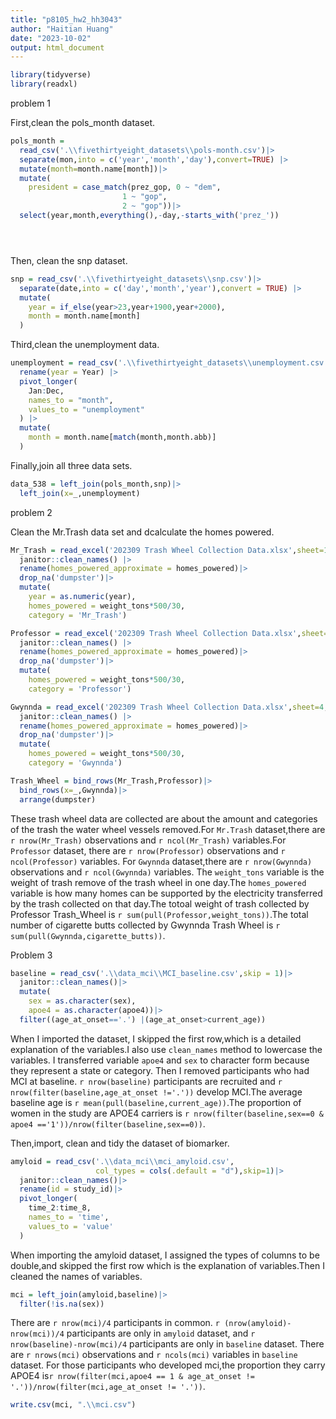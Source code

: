 ```yaml
---
title: "p8105_hw2_hh3043"
author: "Haitian Huang"
date: "2023-10-02"
output: html_document
---
```

```r
library(tidyverse)
library(readxl)
```

problem 1

First,clean the pols_month dataset.
```r

pols_month = 
  read_csv('.\\fivethirtyeight_datasets\\pols-month.csv')|>
  separate(mon,into = c('year','month','day'),convert=TRUE) |>
  mutate(month=month.name[month])|>
  mutate(
    president = case_match(prez_gop, 0 ~ "dem",
                         1 ~ "gop", 
                         2 ~ "gop"))|>
  select(year,month,everything(),-day,-starts_with('prez_'))





```
Then, clean the snp dataset.

```r
snp = read_csv('.\\fivethirtyeight_datasets\\snp.csv')|>
  separate(date,into = c('day','month','year'),convert = TRUE) |>
  mutate(
    year = if_else(year>23,year+1900,year+2000),
    month = month.name[month]
  )
```
Third,clean the unemployment data.
```r
unemployment = read_csv('.\\fivethirtyeight_datasets\\unemployment.csv')|> 
  rename(year = Year) |>
  pivot_longer(
    Jan:Dec, 
    names_to = "month",
    values_to = "unemployment"
  ) |>
  mutate(
    month = month.name[match(month,month.abb)]
  )
```
Finally,join all three data sets.

```r
data_538 = left_join(pols_month,snp)|>
  left_join(x=_,unemployment)
```

problem 2

Clean the Mr.Trash data set and dcalculate the homes powered.
```r



Mr_Trash = read_excel('202309 Trash Wheel Collection Data.xlsx',sheet=1,range = cell_cols('A:N'))|>
  janitor::clean_names() |>
  rename(homes_powered_approximate = homes_powered)|>
  drop_na('dumpster')|>
  mutate(
    year = as.numeric(year),
    homes_powered = weight_tons*500/30,
    category = 'Mr_Trash')
```


```r
Professor = read_excel('202309 Trash Wheel Collection Data.xlsx',sheet=2,range = cell_cols('A:M'))|>
  janitor::clean_names() |>
  rename(homes_powered_approximate = homes_powered)|>
  drop_na('dumpster')|>
  mutate(
    homes_powered = weight_tons*500/30,
    category = 'Professor')


```

```r
Gwynnda = read_excel('202309 Trash Wheel Collection Data.xlsx',sheet=4,range = cell_cols('A:L'))|>
  janitor::clean_names() |>
  rename(homes_powered_approximate = homes_powered)|>
  drop_na('dumpster')|>
  mutate(
    homes_powered = weight_tons*500/30,
    category = 'Gwynnda')
```



```r
Trash_Wheel = bind_rows(Mr_Trash,Professor)|>
  bind_rows(x=_,Gwynnda)|>
  arrange(dumpster)
```
These trash wheel data are collected are about the amount and categories of the trash the water wheel vessels removed.For `Mr.Trash` dataset,there are `r nrow(Mr_Trash)` observations and `r ncol(Mr_Trash)` variables.For `Professor` dataset, there are 
`r nrow(Professor)` observations and `r ncol(Professor)` variables. For `Gwynnda` dataset,there are `r nrow(Gwynnda)` observations and `r ncol(Gwynnda)` variables. The `weight_tons` variable is the weight of trash remove of the trash wheel in one day.The `homes_powered` variable is how many homes can be supported by the electricity transferred by the trash collected on that day.The totoal weight of trash collected by Professor Trash_Wheel is `r sum(pull(Professor,weight_tons))`.The total number of cigarette butts collected by Gwynnda Trash Wheel is `r sum(pull(Gwynnda,cigarette_butts))`.


Problem 3
```r
baseline = read_csv('.\\data_mci\\MCI_baseline.csv',skip = 1)|>
  janitor::clean_names()|>
  mutate(
    sex = as.character(sex),
    apoe4 = as.character(apoe4))|>
  filter((age_at_onset=='.') |(age_at_onset>current_age))
```
When I imported the dataset, I skipped the first row,which is a detailed explanation of the variables.I also use `clean_names` method to lowercase the variables. I transferred variable `apoe4` and `sex` to character form because they represent a state or category.
Then I removed participants who had MCI at baseline. `r nrow(baseline)` participants are recruited and `r nrow(filter(baseline,age_at_onset !='.'))` develop MCI.The average baseline age is `r mean(pull(baseline,current_age))`.The proportion of women in the study are APOE4 carriers is `r nrow(filter(baseline,sex==0 & apoe4 =='1'))/nrow(filter(baseline,sex==0))`.


Then,import, clean and tidy the dataset of biomarker.

```r
amyloid = read_csv('.\\data_mci\\mci_amyloid.csv',
                   col_types = cols(.default = "d"),skip=1)|>
  janitor::clean_names()|>
  rename(id = study_id)|>
  pivot_longer(
    time_2:time_8,
    names_to = 'time',
    values_to = 'value'
  )

```
When importing the amyloid dataset, I assigned the types of columns to be double,and skipped the first row which is the explanation of variables.Then I cleaned the names of variables.

```r
mci = left_join(amyloid,baseline)|>
  filter(!is.na(sex))


```
There are `r nrow(mci)/4` participants in common. `r (nrow(amyloid)-nrow(mci))/4` participants are only in `amyloid` dataset, and `r nrow(baseline)-nrow(mci)/4` participants are only in `baseline` dataset. There are `r nrows(mci)` observations and `r ncols(mci)` variables in `baseline` dataset. For those participants who developed mci,the proportion they carry APOE4 is`r nrow(filter(mci,apoe4 == 1 & age_at_onset != '.'))/nrow(filter(mci,age_at_onset != '.'))`.

```r
write.csv(mci, ".\\mci.csv")
```

